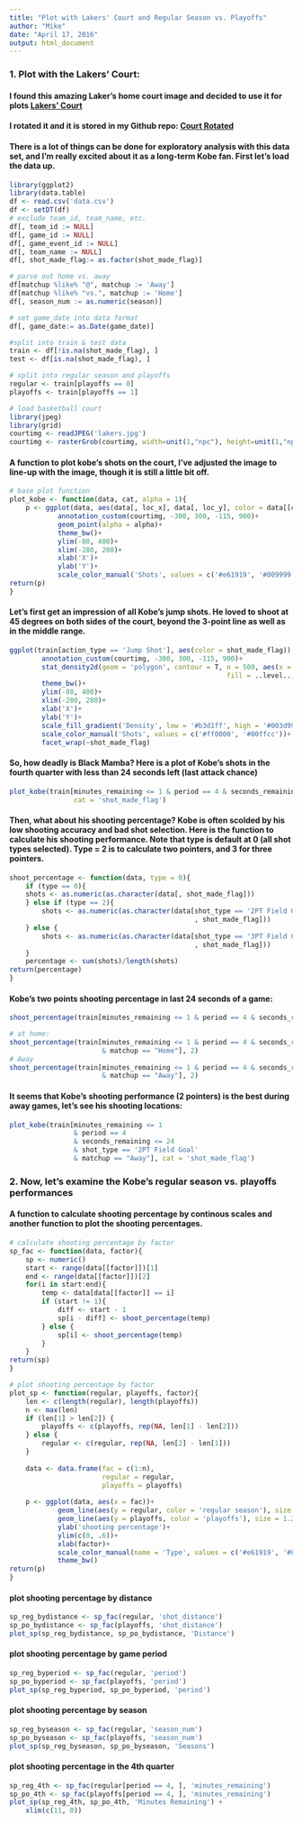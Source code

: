 ```yaml
---
title: "Plot with Lakers' Court and Regular Season vs. Playoffs"
author: "Mike"
date: "April 17, 2016"
output: html_document
---
```

### 1. Plot with the Lakers' Court:
#### I found this amazing Laker's home court image and decided to use it for plots [Lakers' Court](http://i2.photobucket.com/albums/y29/roliemendoza/000.jpg) 
#### I rotated it and it is stored in my Github repo: [Court Rotated](https://raw.githubusercontent.com/fhlgood/K_kobe/master/lakers.jpg)

#### There is a lot of things can be done for exploratory analysis with this data set, and I'm really excited about it as a long-term Kobe fan. First let's load the data up.

```r
library(ggplot2)
library(data.table)
df <- read.csv('data.csv')
df <- setDT(df)
# exclude team_id, team_name, etc.
df[, team_id := NULL]
df[, game_id := NULL]
df[, game_event_id := NULL]
df[, team_name := NULL]
df[, shot_made_flag:= as.factor(shot_made_flag)]

# parse out home vs. away
df[matchup %like% "@", matchup := 'Away']
df[matchup %like% "vs.", matchup := 'Home']
df[, season_num := as.numeric(season)]

# set game_date into data format
df[, game_date:= as.Date(game_date)]

#split into train & test data
train <- df[!is.na(shot_made_flag), ]
test <- df[is.na(shot_made_flag), ]

# split into regular season and playoffs
regular <- train[playoffs == 0]
playoffs <- train[playoffs == 1]

# load basketball court
library(jpeg)
library(grid)
courtimg <- readJPEG('lakers.jpg')
courtimg <- rasterGrob(courtimg, width=unit(1,"npc"), height=unit(1,"npc"))
```

#### A function to plot kobe's shots on the court, I've adjusted the image to line-up with the image, though it is still a little bit off. 
```r
# base plot function
plot_kobe <- function(data, cat, alpha = 1){
    p <- ggplot(data, aes(data[, loc_x], data[, loc_y], color = data[[cat]]))+
            annotation_custom(courtimg, -300, 300, -115, 900)+
            geom_point(alpha = alpha)+
            theme_bw()+
            ylim(-80, 400)+
            xlim(-280, 280)+
            xlab('X')+
            ylab('Y')+
            scale_color_manual('Shots', values = c('#e61919', '#009999'))
return(p)
}
```

#### Let's first get an impression of all Kobe's jump shots. He loved to shoot at 45 degrees on both sides of the court, beyond the 3-point line as well as in the middle range. 
```r
ggplot(train[action_type == 'Jump Shot'], aes(color = shot_made_flag)) +
        annotation_custom(courtimg, -300, 300, -115, 900)+
        stat_density2d(geom = 'polygon', contour = T, n = 500, aes(x = loc_x, y = loc_y, 
                                                      fill = ..level.., alpha = ..level..))+
        theme_bw()+
        ylim(-80, 400)+
        xlim(-280, 280)+
        xlab('X')+
        ylab('Y')+
        scale_fill_gradient('Density', low = '#b3d1ff', high = '#003d99')+
        scale_color_manual('Shots', values = c('#ff0000', '#00ffcc'))+
        facet_wrap(~shot_made_flag)
```

#### So, how deadly is Black Mamba? Here is a plot of Kobe's shots in the fourth quarter with less than 24 seconds left (last attack chance)
```r
plot_kobe(train[minutes_remaining <= 1 & period == 4 & seconds_remaining <= 24], 
                cat = 'shot_made_flag')
```

#### Then, what about his shooting percentage? Kobe is often scolded by his low shooting accuracy and bad shot selection. Here is the function to calculate his shooting performance. Note that type is default at 0 (all shot types selected). Type = 2 is to calculate two pointers, and 3 for three pointers.
```r
shoot_percentage <- function(data, type = 0){
    if (type == 0){
    shots <- as.numeric(as.character(data[, shot_made_flag]))
    } else if (type == 2){
        shots <- as.numeric(as.character(data[shot_type == '2PT Field Goal'
                                              , shot_made_flag]))
    } else {
        shots <- as.numeric(as.character(data[shot_type == '3PT Field Goal'
                                              , shot_made_flag]))
    }
    percentage <- sum(shots)/length(shots)
return(percentage)
}
```

#### Kobe's two points shooting percentage in last 24 seconds of a game:
```r
shoot_percentage(train[minutes_remaining <= 1 & period == 4 & seconds_remaining <= 24], 2)

# at home:
shoot_percentage(train[minutes_remaining <= 1 & period == 4 & seconds_remaining <= 24 
                       & matchup == "Home"], 2)
# Away
shoot_percentage(train[minutes_remaining <= 1 & period == 4 & seconds_remaining <= 24
                       & matchup == "Away"], 2)

```

#### It seems that Kobe's shooting performance (2 pointers) is the best during away games, let's see his shooting locations:
```r
plot_kobe(train[minutes_remaining <= 1 
                & period == 4 
                & seconds_remaining <= 24
                & shot_type == '2PT Field Goal'
                & matchup == "Away"], cat = 'shot_made_flag')
```

### 2. Now, let's examine the Kobe's regular season vs. playoffs performances
#### A function to calculate shooting percentage by continous scales and another function to plot the shooting percentages.
```r
# calculate shooting percentage by factor
sp_fac <- function(data, factor){
    sp <- numeric()
    start <- range(data[[factor]])[1]
    end <- range(data[[factor]])[2]
    for(i in start:end){
        temp <- data[data[[factor]] == i]
        if (start != 1){
            diff <- start - 1
            sp[i - diff] <- shoot_percentage(temp)
        } else {
            sp[i] <- shoot_percentage(temp)
        }
    }
return(sp)
}

# plot shooting percentage by factor 
plot_sp <- function(regular, playoffs, factor){
    len <- c(length(regular), length(playoffs))
    n <- max(len)
    if (len[1] > len[2]) {
        playoffs <- c(playoffs, rep(NA, len[1] - len[2]))
    } else {
        regular <- c(regular, rep(NA, len[2] - len[1]))
    } 
    
    data <- data.frame(fac = c(1:n),
                       regular = regular,
                       playoffs = playoffs)
    
    p <- ggplot(data, aes(x = fac))+
            geom_line(aes(y = regular, color = 'regular season'), size = 1.2)+
            geom_line(aes(y = playoffs, color = 'playoffs'), size = 1.2)+
            ylab('shooting percentage')+
            ylim(c(0, .6))+
            xlab(factor)+
            scale_color_manual(name = 'Type', values = c('#e61919', '#00cc99'))+
            theme_bw()
return(p)
}
```

#### plot shooting percentage by distance
```r
sp_reg_bydistance <- sp_fac(regular, 'shot_distance')
sp_po_bydistance <- sp_fac(playoffs, 'shot_distance')
plot_sp(sp_reg_bydistance, sp_po_bydistance, 'Distance')
```

#### plot shooting percentage by game period
```r
sp_reg_byperiod <- sp_fac(regular, 'period')
sp_po_byperiod <- sp_fac(playoffs, 'period')
plot_sp(sp_reg_byperiod, sp_po_byperiod, 'period')
```
                                
#### plot shooting percentage by season
```r
sp_reg_byseason <- sp_fac(regular, 'season_num')
sp_po_byseason <- sp_fac(playoffs, 'season_num')
plot_sp(sp_reg_byseason, sp_po_byseason, 'Seasons')
```

#### plot shooting percentage in the 4th quarter
```r
sp_reg_4th <- sp_fac(regular[period == 4, ], 'minutes_remaining')
sp_po_4th <- sp_fac(playoffs[period == 4, ], 'minutes_remaining')
plot_sp(sp_reg_4th, sp_po_4th, 'Minutes Remaining') +
    xlim(c(11, 0))

```





